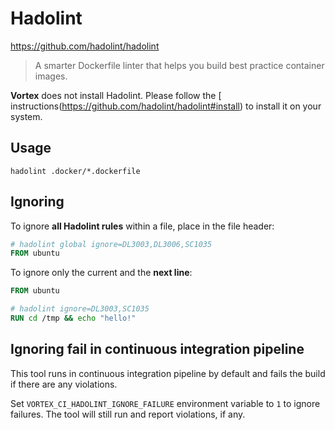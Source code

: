 # Hadolint

https://github.com/hadolint/hadolint

> A smarter Dockerfile linter that helps you build best practice container images.

**Vortex** does not install Hadolint. Please follow the [
instructions(https://github.com/hadolint/hadolint#install) to install it on your
system.

## Usage

```shell
hadolint .docker/*.dockerfile
```

## Ignoring

To ignore **all Hadolint rules** within a file, place in the file header:

```Dockerfile
# hadolint global ignore=DL3003,DL3006,SC1035
FROM ubuntu
```

To ignore only the current and the **next line**:

```Dockerfile
FROM ubuntu

# hadolint ignore=DL3003,SC1035
RUN cd /tmp && echo "hello!"
```

## Ignoring fail in continuous integration pipeline

This tool runs in continuous integration pipeline by default and fails the build
if there are any violations.

Set `VORTEX_CI_HADOLINT_IGNORE_FAILURE` environment variable to `1` to ignore
failures. The tool will still run and report violations, if any.

